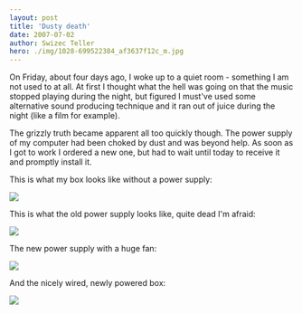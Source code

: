 ```yaml
---
layout: post
title: 'Dusty death'
date: 2007-07-02
author: Swizec Teller
hero: ./img/1028-699522384_af3637f12c_m.jpg
---
```

On Friday, about four days ago, I woke up to a quiet room - something I am not used to at all. At first I thought what the hell was going on that the music stopped playing during the night, but figured I must've used some alternative sound producing technique and it ran out of juice during the night (like a film for example).

The grizzly truth became apparent all too quickly though. The power supply of my computer had been choked by dust and was beyond help. As soon as I got to work I ordered a new one, but had to wait until today to receive it and promptly install it.

This is what my box looks like without a power supply:

[![](./img/1028-699522384_af3637f12c_m.jpg)](http://flickr.com/photos/swiz/699522384/)

This is what the old power supply looks like, quite dead I'm afraid:

[![](./img/1266-699522646_6769cd4906_m.jpg)](http://flickr.com/photos/swiz/699522646/)

The new power supply with a huge fan:

[![](./img/1108-699522606_8ac90a748b_m.jpg)](http://flickr.com/photos/swiz/699522606/)

And the nicely wired, newly powered box:

[![](./img/1436-699522720_a03289f03c_m.jpg)](http://flickr.com/photos/swiz/699522720/)